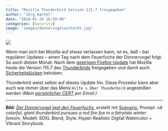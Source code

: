 ```yaml
---
title: "Mozilla Thunderbird Version 115.7 freigegeben"
author: "Jörg Kantel"
date: "2024-01-24 16:50:00"
categories: [Security]
image: "images/donnervogelwinter01.jpg"
---
```


[![](images/donnervogelwinter01-b.jpg)](https://www.flickr.com/photos/schockwellenreiter/53484572861/)

Wenn man sich bei Mozilla auf etwas verlassen kann, ist es, daß -- bei regulären Updates -- einen Tag nach dem Feuerfuchs der Donnervogel folgt. So auch diesen Monat: Nach dem [gestrigen Firefox-Update](https://kantel.github.io/posts/2024012301_firefox_update/) hat Mozilla heute die Version 115.7 des [Thunderbirds](http://www.mozillamessaging.com/) freigegeben und damit auch [Sicherheitslücken](https://www.thunderbird.net/en-US/thunderbird/115.7.0/releasenotes/) behoben.

Thunderbird weist selbst auf dieses Update hin. Diese Prozedur kann aber auch wie immer über das Menü `Hilfe > Über Thunderbird` angestoßen werden *(Mein [persönlicher CERT](http://www.gwdg.de/~mreiman1/) per Email.)*

---

**Bild**: *[Der Donnervogel jagt den Feuerfuchs](https://www.flickr.com/photos/schockwellenreiter/53484572861/)*, erstellt mit [Scenario](http://cognitiones.kantel-chaos-team.de/technikgeschichte/rechnerundnetze/scenario.html), Prompt: »*A colorful, giant thunderbird pursues a red fire fox in a fairytale winter forest*«, Modell: SDXL Blend, Style: Hyper-Realistic Digital Watercolor + Vibrant Storybook.